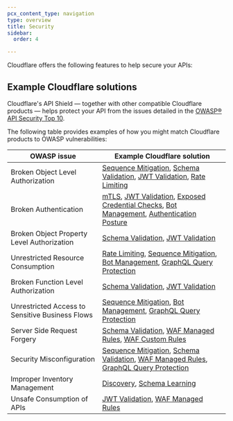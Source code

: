 ```yaml
---
pcx_content_type: navigation
type: overview
title: Security
sidebar:
  order: 4

---
```



Cloudflare offers the following features to help secure your APIs:

<DirectoryListing />

## Example Cloudflare solutions

Cloudflare's API Shield — together with other compatible Cloudflare products — helps protect your API from the issues detailed in the [OWASP® API Security Top 10](https://owasp.org/www-project-api-security/).

The following table provides examples of how you might match Cloudflare products to OWASP vulnerabilities:

| OWASP issue                                     | Example Cloudflare solution                                                                                                                            |
| ----------------------------------------------- | ------------------------------------------------------------------------------------------------------------------------------------------------------ |
| Broken Object Level Authorization               | [Sequence Mitigation], [Schema Validation], [JWT Validation], [Rate Limiting]                                                                          |
| Broken Authentication                           | [mTLS](/api-shield/security/mtls/), [JWT Validation], [Exposed Credential Checks](/waf/managed-rules/check-for-exposed-credentials/), [Bot Management](/bots/), [Authentication Posture](/api-shield/security/authentication-posture/) |
| Broken Object Property Level Authorization      | [Schema Validation], [JWT Validation]                                                                                                                  |
| Unrestricted Resource Consumption               | [Rate Limiting], [Sequence Mitigation], [Bot Management], [GraphQL Query Protection]                                                                   |
| Broken Function Level Authorization             | [Schema Validation], [JWT Validation]                                                                                                                  |
| Unrestricted Access to Sensitive Business Flows | [Sequence Mitigation], [Bot Management], [GraphQL Query Protection]                                                                                    |
| Server Side Request Forgery                     | [Schema Validation], [WAF Managed Rules], [WAF Custom Rules](/waf/custom-rules/)                                                                       |
| Security Misconfiguration                       | [Sequence Mitigation], [Schema Validation], [WAF Managed Rules], [GraphQL Query Protection]                                                            |
| Improper Inventory Management                   | [Discovery](/api-shield/security/api-discovery/), [Schema Learning](/api-shield/management-and-monitoring/#endpoint-schema-learning)                   |
| Unsafe Consumption of APIs                      | [JWT Validation], [WAF Managed Rules]                                                                                                                  |

[Schema Validation]: /api-shield/security/schema-validation/

[Sequence Mitigation]: /api-shield/security/sequence-mitigation/

[JWT Validation]: /api-shield/security/jwt-validation/

[GraphQL Query Protection]: /api-shield/security/graphql-protection/

[Bot Management]: /bots/

[Rate Limiting]: /waf/rate-limiting-rules/

[WAF Managed Rules]: /waf/managed-rules/
